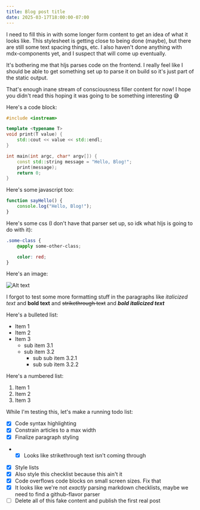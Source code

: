 ```yaml
---
title: Blog post title
date: 2025-03-17T18:00:00-07:00
---
```


I need to fill this in with some longer form content to get an idea of what it looks like. This stylesheet is getting close to being done (maybe), but there are still some text spacing things, etc. I also haven't done anything with mdx-components yet, and I suspect that will come up eventually.

It's bothering me that hljs parses code on the frontend. I really feel like I should be able to get something set up to parse it on build so it's just part of the static output.

That's enough inane stream of consciousness filler content for now! I hope you didn't read this hoping it was going to be something interesting 😅

Here's a code block:

```cpp
#include <iostream>

template <typename T>
void print(T value) {
    std::cout << value << std::endl;
}

int main(int argc, char* argv[]) {
    const std::string message = "Hello, Blog!";
    print(message);
    return 0;
}
```

Here's some javascript too:

```javascript
function sayHello() {
	console.log("Hello, Blog!");
}
```

Here's some css (I don't have that parser set up, so idk what hljs is going to do with it):

```css
.some-class {
	@apply some-other-class;

	color: red;
}
```

Here's an image:

![Alt text](/test/screenshot.png)

I forgot to test some more formatting stuff in the paragraphs like _italicized text_ and **bold text** and ~~strikethrough text~~ and _**bold italicized text**_

Here's a bulleted list:

- Item 1
- Item 2
- Item 3
    - sub item 3.1
    - sub item 3.2
        - sub sub item 3.2.1
        - sub sub item 3.2.2

Here's a numbered list:

1. Item 1
2. Item 2
3. Item 3

While I'm testing this, let's make a running todo list:

- [x] Code syntax highlighting
- [x] Constrain articles to a max width
- [x] Finalize paragraph styling
-   - [x] Looks like strikethrough text isn't coming through
- [x] Style lists
- [x] Also style this checklist because this ain't it
- [x] Code overflows code blocks on small screen sizes. Fix that
- [x] It looks like we're not _exactly_ parsing markdown checklists, maybe we need to find a github-flavor parser
- [ ] Delete all of this fake content and publish the first real post
